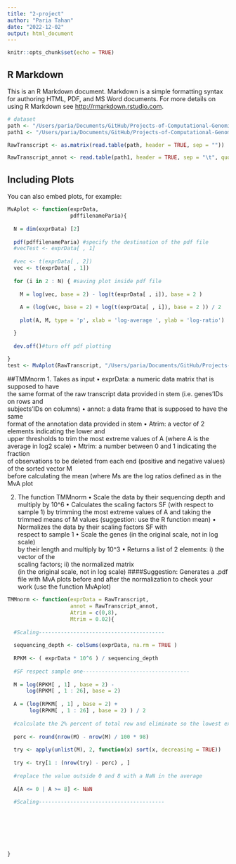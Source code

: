 ```yaml
---
title: "2-project"
author: "Paria Tahan"
date: "2022-12-02"
output: html_document
---
```


```r
knitr::opts_chunk$set(echo = TRUE)
```

## R Markdown

This is an R Markdown document. Markdown is a simple formatting syntax for authoring HTML, PDF, and MS Word documents. For more details on using R Markdown see <http://rmarkdown.rstudio.com>.



```r
# dataset
path <- "/Users/paria/Documents/GitHub/Projects-of-Computational-Genomics/Project2/raw_trascr_count.txt"
path1 <- "/Users/paria/Documents/GitHub/Projects-of-Computational-Genomics/Project2/raw_trascr_count_annot.txt"

RawTranscript <- as.matrix(read.table(path, header = TRUE, sep = ""))

RawTranscript_annot <- read.table(path1, header = TRUE, sep = "\t", quote = "", fill = FALSE)
```

## Including Plots

You can also embed plots, for example:

```r
MvAplot <- function(exprData, 
                    pdffilenameParia){
  
  N = dim(exprData) [2]
  
  pdf(pdffilenameParia) #specify the destination of the pdf file
  #vecTest <- exprData[ , 1]
  
  #vec <- t(exprData[ , 2])
  vec <- t(exprData[ , 1])
  
  for (i in 2 : N) { #saving plot inside pdf file 
    
    M = log(vec, base = 2) - log(t(exprData[ , i]), base = 2 )
    
    A = (log(vec, base = 2) + log(t(exprData[ , i]), base = 2 )) / 2
    
    plot(A, M, type = 'p', xlab = 'log-average ', ylab = 'log-ratio')

  }
  
  dev.off()#turn off pdf plotting
  
}
test <- MvAplot(RawTranscript, "/Users/paria/Documents/GitHub/Projects-of-Computational-Genomics/Project2/pdffilename-paria.pdf")
```

##TMMnorm
1. Takes as input 
  • exprData: a numeric data matrix that is supposed to have     
    the same format of the raw transcript 
    data provided in stem (i.e. genes’IDs on rows and            
    subjects’IDs on columns)
  • annot: a data frame that is supposed to have the same        
    format of the annotation data provided in 
    stem
  • Atrim: a vector of 2 elements indicating the lower and       
    upper thresholds to trim the most extreme 
    values of A (where A is the average in log2 scale) 
  • Mtrim: a number between 0 and 1 indicating the fraction    
    of observations to be deleted from each 
    end (positive and negative values) of the sorted vector M    
    before calculating the mean (where Ms
    are the log ratios defined as in the MvA plot
  
2. The function TMMnorm
  • Scale the data by their sequencing depth and multiply by 10^6
  • Calculates the scaling factors SF (with respect to sample 1) 
    by trimming the most extreme values of 
    A and taking the trimmed means of M values (suggestion:
    use the R function mean)
  • Normalizes the data by their scaling factors SF with         
    respect to sample 1
  • Scale the genes (in the original scale, not in log scale)     
    by their length and multiply by 10^3
  • Returns a list of 2 elements: i) the vector of the           
    scaling factors; ii) the normalized matrix        
    (in the original scale, not in log scale)
####Suggestion: Generates a .pdf file with MvA plots before      and after the normalization to check your work (use the function MvAplot)
```r

TMMnorm <- function(exprData = RawTranscript,
                    annot = RawTranscript_annot,
                    Atrim = c(0,8),
                    Mtrim = 0.02){
  
  #Scaling----------------------------------------
  
  sequencing_depth <- colSums(exprData, na.rm = TRUE ) 
  
  RPKM <- ( exprData * 10^6 ) / sequencing_depth
  
  #SF respect sample one----------------------------------
  
  M = log(RPKM[ , 1] , base = 2) -  
      log(RPKM[ , 1 : 26], base = 2)
  
  A = (log(RPKM[ , 1] , base = 2) +
       log(RPKM[ , 1 : 26] , base = 2) ) / 2
  
  #calculate the 2% percent of total row and eliminate so the lowest expressed gene
  
  perc <- round(nrow(M) - nrow(M) / 100 * 98)
  
  try <- apply(unlist(M), 2, function(x) sort(x, decreasing = TRUE))
  
  try <- try[1 : (nrow(try) - perc) , ]
  
  #replace the value outside 0 and 8 with a NaN in the average 
  
  A[A <= 0 | A >= 8] <- NaN
  
  #Scaling----------------------------------------
  
 
  
  
  
  
  
}


```